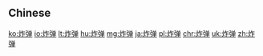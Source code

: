 {{also|炸彈}}
==Chinese==
{{zh-see|炸彈}}

[[ko:炸弹]]
[[io:炸弹]]
[[lt:炸弹]]
[[hu:炸弹]]
[[mg:炸弹]]
[[ja:炸弹]]
[[pl:炸弹]]
[[chr:炸弹]]
[[uk:炸弹]]
[[zh:炸弹]]
